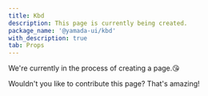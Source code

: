```yaml
---
title: Kbd
description: This page is currently being created.
package_name: '@yamada-ui/kbd'
with_description: true
tab: Props
---
```


We're currently in the process of creating a page.😘

Wouldn't you like to contribute this page? That's amazing!
